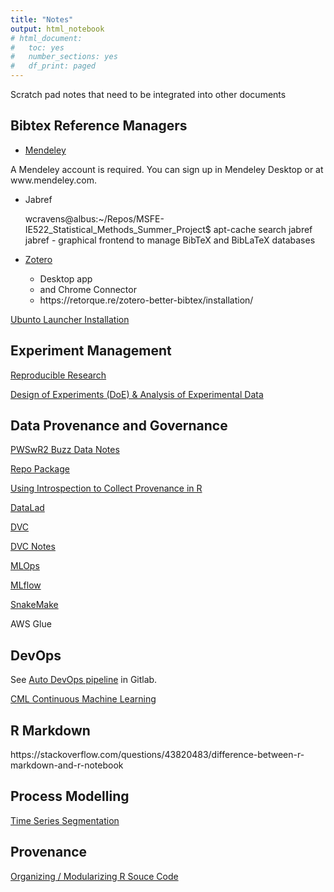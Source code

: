 ```yaml
---
title: "Notes"
output: html_notebook
# html_document:
#   toc: yes
#   number_sections: yes
#   df_print: paged
---
```


Scratch pad notes that need to be integrated into other documents

## Bibtex Reference Managers

- [Mendeley](https://www.mendeley.com/download-desktop-new/)

A Mendeley account is required. You can sign up in Mendeley Desktop or at www.mendeley.com.

- Jabref

    wcravens@albus:~/Repos/MSFE-IE522_Statistical_Methods_Summer_Project$ apt-cache search jabref
    jabref - graphical frontend to manage BibTeX and BibLaTeX databases

- [Zotero](https://www.zotero.org/download/)

  - Desktop app
  - and Chrome Connector
  - https://retorque.re/zotero-better-bibtex/installation/
  
[Ubunto Launcher Installation](https://www.zotero.org/support/installation)

## Experiment Management

[Reproducible Research](https://cran.rstudio.com/web/views/ReproducibleResearch.html)

[Design of Experiments (DoE) & Analysis of Experimental Data](https://cran.rstudio.com/web/views/ExperimentalDesign.html)




## Data Provenance and Governance

[PWSwR2 Buzz Data Notes](sandbox/PDSwR2/Buzz/buzzzm.md)

[Repo Package](https://www.ncbi.nlm.nih.gov/pmc/articles/PMC5314482/)

[Using Introspection to Collect Provenance in R](https://www.mdpi.com/2227-9709/5/1/12/pdf)

[DataLad](https://www.datalad.org/)

[DVC](https://dvc.org)

[DVC Notes](./DVC_Notes.Rmd)

[MLOps](https://en.wikipedia.org/wiki/MLOps)

[MLflow](https://mlflow.org/)

[SnakeMake](https://snakemake.readthedocs.io/en/stable/)

AWS Glue

## DevOps

See [Auto DevOps pipeline](https://gitlab.engr.illinois.edu/wbc3/msfe-ie522-statistical-methods-summer-project/-/settings/ci_cd) in Gitlab.

[CML Continuous Machine Learning](https://cml.dev/)

## R Markdown

https://stackoverflow.com/questions/43820483/difference-between-r-markdown-and-r-notebook

## Process Modelling

[Time Series Segmentation](https://en.wikipedia.org/wiki/Time-series_segmentation)

## Provenance

[Organizing / Modularizing R Souce Code]( https://cran.r-project.org/web/packages/modules/vignettes/modulesAsFiles.html )